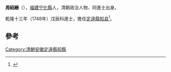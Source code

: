 '''周紹縉'''（{{bd|?||?|}}），[[福建|福建]][[宁化縣|宁化縣]]人，清朝政治人物、同進士出身。

乾隆十三年（1748年）戊辰科進士，擔任[[定遠縣|定遠縣]][[知县|知县]]<ref>{{cite news|title=福建三明市志-第一节　历代进士(已知)名表|author=福建省地方志编纂委员会|url=http://www.fjsq.gov.cn/showtext.asp?ToBook=3147&index=3580|accessdate=2013-08-31|newspaper=福建省地方志编纂委员会|archive-url=https://web.archive.org/web/20131002173013/http://www.fjsq.gov.cn/showtext.asp?ToBook=3147&index=3580|archive-date=2013-10-02|dead-url=yes}}</ref>。

==參考==
{{reflist}}
{{清朝人物小作品}}
{{乾隆十三年戊辰科殿試金榜}}
{{DEFAULTSORT:Zhou周}}
[[Category:清朝安徽定遠縣知縣|Category:清朝安徽定遠縣知縣]]